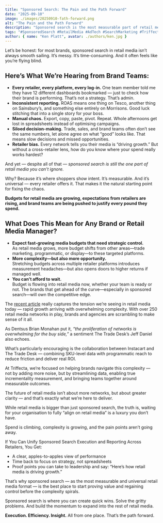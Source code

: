 ```yaml
---
title: "Sponsored Search: The Pain and the Path Forward"
date: "2025-09-10"
image: ./images/20250910-fath-forward.png
alt: "The Pain and the Path Forward"
description: "Sponsored search is the most measurable part of retail media—but also the messiest. Here’s how brands can move from chaos to control."
tags: "#SponsoredSearch #RetailMedia #AdTech #SearchMarketing #Triffecta"
author: { name: "Ken Platt", avatar: ./authors/ken.jpg }
---
```


  <p>
    Let’s be honest: for most brands, sponsored search in retail media isn’t always smooth sailing. It’s messy. It’s time-consuming. And it often feels like you’re flying blind.
  </p>

  <h2>Here’s What We’re Hearing from Brand Teams:</h2>

  <ul>
    <li>
      <strong>Every retailer, every platform, every log-in.</strong> One team member told me they have 12 different dashboards bookmarked — just to check how their brand is performing. That’s not a strategy. That’s admin.
    </li>
    <li>
      <strong>Inconsistent reporting.</strong> ROAS means one thing on Tesco, another thing on Sainsbury’s, and something else entirely on Morrisons. Good luck stitching that into a single story for your boss.
    </li>
    <li>
      <strong>Manual chaos.</strong> Export, copy, paste, pivot. Repeat. Whole afternoons get lost in spreadsheets instead of optimising campaigns.
    </li>
    <li>
      <strong>Siloed decision-making.</strong> Trade, sales, and brand teams often don’t see the same numbers, let alone agree on what “good” looks like. That means slow decisions and missed opportunities.
    </li>
    <li>
      <strong>Retailer bias.</strong> Every network tells you their media is “driving growth.” But without a cross-retailer lens, how do you know where your spend really works hardest?
    </li>
  </ul>

  <p>
    And yet — despite all of that — <em>sponsored search is still the one part of retail media you can’t ignore.</em>
  </p>

  <p>
    Why? Because it’s where shoppers show intent. It’s measurable. And it’s universal — every retailer offers it. That makes it the natural starting point for fixing the chaos.
  </p>

  <p>
    <strong>Budgets for retail media are growing, expectations from retailers are rising, and brand teams are being pushed to justify every pound they spend.</strong>
  </p>

  <PostImage
    src="/posts/20250910-graph-uk-retail-media-ad.webp"
    title="UK Retail Media Ad Spend projected to surpass £7bn in 2028"
    caption="Source: IAB UK & IAB Europe 2024"
    url="https://www.iabuk.com/news-article/retail-media-spend-surpass-ps1bn-uk-2025"
    height={683}
    width={498}
  />

  <h2>What Does This Mean for Any Brand or Retail Media Manager?</h2>

  <ul>
    <li>
      <strong>Expect fast-growing media budgets that need strategic control.</strong><br />
      As retail media grows, more budget shifts from other areas—trade marketing, programmatic, or display—to these targeted platforms.
    </li>
    <li>
      <strong>More complexity—but also more opportunity.</strong><br />
      Stretching budgets across multiple retailer platforms introduces measurement headaches—but also opens doors to higher returns if managed well.
    </li>
    <li>
      <strong>You can’t afford to wait.</strong><br />
      Budget is flowing into retail media now, whether your team is ready or not. The brands that get ahead of the curve—especially in sponsored search—will own the competitive edge.
    </li>
  </ul>

  <p>
    The <a href="https://www.beet.tv/2025/08/retail-medias-growing-pains-experts-from-dentsu-instacart-and-the-trade-desk-discuss-complexity-and-collaboration.html" target = "_blank">recent article</a> really captures the tension we’re seeing in retail media today — rapid growth arriving with overwhelming complexity. With over 250 retail media networks in play, brands and agencies are scrambling to make sense of it all.

  </p>

  <p>
    As Dentsus Brian Monahan put it, <em>“the proliferation of networks is overwhelming for the buy side,”</em> a sentiment The Trade Desk’s Jeff Daniel also echoes.
  </p>

  <p>
    What’s particularly encouraging is the collaboration between Instacart and The Trade Desk — combining SKU-level data with programmatic reach to reduce friction and deliver real ROI.
  </p>

  <p>
    At Triffecta, we’re focused on helping brands navigate this complexity — not by adding more noise, but by streamlining data, enabling true incrementality measurement, and bringing teams together around measurable outcomes.
  </p>

  <p>
    The future of retail media isn’t about more networks, but about greater clarity — and that’s exactly what we’re here to deliver.
  </p>

  <p>
    While retail media is bigger than just sponsored search, the truth is, waiting for your organisation to fully “align on retail media” is a luxury you don’t have.
  </p>

  <p>
    Spend is climbing, complexity is growing, and the pain points aren’t going away.
  </p>

  <p>If You Can Unify Sponsored Search Execution and Reporting Across Retailers, You Get:</p>

  <ul>
    <li>A clear, apples-to-apples view of performance</li>
    <li>Time back to focus on strategy, not spreadsheets</li>
    <li>Proof points you can take to leadership and say: “Here’s how retail media is driving growth.”</li>
  </ul>

  <p>
    That’s why sponsored search — as the most measurable and universal retail media format — is the best place to start proving value and regaining control before the complexity spirals.
  </p>

  <p>
    Sponsored search is where you can create quick wins. Solve the gritty problems. And build the momentum to expand into the rest of retail media.
  </p>

  <p>
    <strong>Execution. Efficiency. Insight.</strong> All from one place. That’s the path forward.
  </p>
